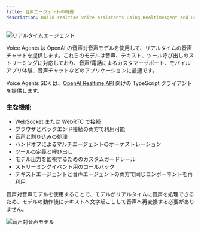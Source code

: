 ```yaml
---
title: 音声エージェントの概要
description: Build realtime voice assistants using RealtimeAgent and RealtimeSession
---
```



![リアルタイムエージェント](https://cdn.openai.com/API/docs/images/diagram-speech-to-speech.png)

Voice Agents は OpenAI の音声対音声モデルを使用して、リアルタイムの音声チャットを提供します。これらのモデルは音声、テキスト、ツール呼び出しのストリーミングに対応しており、音声/電話によるカスタマーサポート、モバイルアプリ体験、音声チャットなどのアプリケーションに最適です。

Voice Agents SDK は、[OpenAI Realtime API](https://platform.openai.com/docs/guides/realtime) 向けの TypeScript クライアントを提供します。

<LinkCard
  title="クイックスタート"
  href="/openai-agents-js/ja/guides/voice-agents/quickstart"
  description="OpenAI Agents SDK を使って、リアルタイム音声アシスタントを数分で構築します。"
/>

### 主な機能

- WebSocket または WebRTC で接続
- ブラウザとバックエンド接続の両方で利用可能
- 音声と割り込みの処理
- ハンドオフによるマルチエージェントのオーケストレーション
- ツールの定義と呼び出し
- モデル出力を監視するためのカスタムガードレール
- ストリーミングイベント用のコールバック
- テキストエージェントと音声エージェントの両方で同じコンポーネントを再利用

音声対音声モデルを使用することで、モデルがリアルタイムに音声を処理できるため、モデルの動作後にテキストへ文字起こしして音声へ再変換する必要がありません。

![音声対音声モデル](https://cdn.openai.com/API/docs/images/diagram-chained-agent.png)
